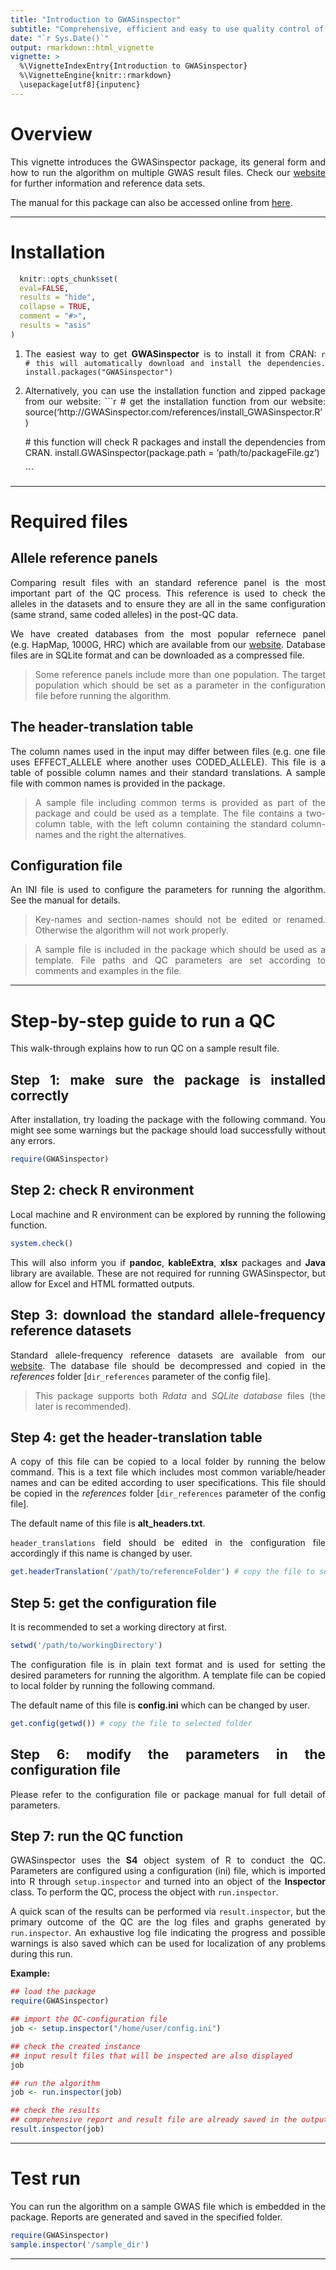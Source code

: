 ---
title: "Introduction to GWASinspector"
subtitle: "Comprehensive, efficient and easy to use quality control of genome-wide association study results"
date: "`r Sys.Date()`"
output: rmarkdown::html_vignette
vignette: >
  %\VignetteIndexEntry{Introduction to GWASinspector}
  %\VignetteEngine{knitr::rmarkdown}
  \usepackage[utf8]{inputenc}
---

<style>
body {
text-align: justify}
</style>


# Overview

This vignette introduces the GWASinspector package, its general form and how to run the algorithm on multiple GWAS result files. Check our [website](http://GWASinspector.com) for further information and reference data sets. 

The manual for this package can also be accessed online from [here](http://gwasinspector.com/references/Introduction_to_GWASinspector.pdf).



---


# Installation

```{r, echo = FALSE}
  knitr::opts_chunk$set(
  eval=FALSE,
  results = "hide",
  collapse = TRUE, 
  comment = "#>",
  results = "asis"
)
```


1. The easiest way to get **GWASinspector** is to install it from CRAN:
    ```{r}
    # this will automatically download and install the dependencies.
    install.packages("GWASinspector")
    ```
    
1. Alternatively, you can use the installation function and zipped package from our website:
    ```{r}
    # get the installation function from our website:
    source('http://GWASinspector.com/references/install_GWASinspector.R')
    
    # this function will check R packages and install the dependencies from CRAN.
    install.GWASinspector(package.path = 'path/to/packageFile.gz')
    
    ```

---

# Required files

## Allele reference panels

Comparing result files with an standard reference panel is the most important part of the QC process. This reference is used to check the alleles in the datasets and to ensure they are all in the same configuration (same strand, same coded alleles) in the post-QC data.

We have created databases from the most popular refernece panel (e.g. HapMap, 1000G, HRC) which are available from our [website](http://GWASinspector.com). Database files are in SQLite format and can be downloaded as a compressed file. 

> Some reference panels include more than one population. The target population which should be set as a parameter in the configuration file before running the algorithm.


## The header-translation table


The column names used in the input may differ between files (e.g. one file uses EFFECT_ALLELE where another uses CODED_ALLELE). This file is a table of possible column names and their standard translations. A sample file with common names is provided in the package.

> A sample file including common terms is provided as part of the package and could be used as a template. The file contains a two-column table, with the left column containing the standard column-names and the right the alternatives. 




## Configuration file

An INI file is used to configure the parameters for running the algorithm. See the manual for details.

> Key-names and section-names should not be edited or renamed. Otherwise the algorithm will not work properly.

> A sample file is included in the package which should be used as a template. File paths and QC parameters are set according to comments and examples in the file.

---

# Step-by-step guide to run a QC 

This walk-through explains how to run QC on a sample result file.



## Step 1: make sure the package is installed correctly 

After installation, try loading the package with the following command. You might see some warnings but the package should load successfully without any errors.

	  
```{r}
require(GWASinspector)

```
   


## Step 2: check R environment

Local machine and R environment can be explored by running the following function. 

```{r}
system.check()

```
			  
This will also inform you if **pandoc**, **kableExtra**, **xlsx** packages and **Java** library are available. These are not required for running GWASinspector, but allow for Excel and HTML formatted outputs.
 


## Step 3: download the standard allele-frequency reference datasets

Standard allele-frequency reference datasets are available from our [website](http://GWASinspector.com). The database file should be decompressed and copied in the *references* folder [`dir_references` parameter of the config file].

> This package supports both *Rdata* and *SQLite database* files (the later is recommended).




## Step 4: get the header-translation table


A copy of this file can be copied to a local folder by running the below command. This is a text file which includes most common variable/header names and can be edited according to user specifications. This file should be copied in the *references* folder [`dir_references` parameter of the config file].

The default name of this file is **alt_headers.txt**. 

`header_translations` field should be edited in the configuration file accordingly if this name is changed by user.

```{r}
get.headerTranslation('/path/to/referenceFolder') # copy the file to selected folder

```



## Step 5: get the configuration file

It is recommended to set a working directory at first.

```{r}
setwd('/path/to/workingDirectory')

```


The configuration file is in plain text format and is used for setting the desired parameters for running the algorithm. A template file can be copied to local folder by running the following command.

The default name of this file is **config.ini** which can be changed by user.


```{r}
get.config(getwd()) # copy the file to selected folder

```



## Step 6: modify the parameters in the configuration file

Please refer to the configuration file or package manual for full detail of parameters.



## Step 7: run the QC function

GWASinspector uses the **S4** object system of R to conduct the QC. Parameters are configured using a configuration (ini) file, which is imported into R through `setup.inspector` and turned into an object of the **Inspector** class. To perform the QC, process the object with `run.inspector`. 

A quick scan of the results can be performed via `result.inspector`, but the primary outcome of the QC are the log files and graphs generated by `run.inspector`. An exhaustive log file indicating the progress and possible warnings is also saved which can be used for localization of any problems during this run.

**Example:**

```{r}

## load the package
require(GWASinspector)

## import the QC-configuration file 
job <- setup.inspector("/home/user/config.ini")

## check the created instance
## input result files that will be inspected are also displayed
job

## run the algorithm 
job <- run.inspector(job)

## check the results
## comprehensive report and result file are already saved in the output folder
result.inspector(job)

```
   

---

# Test run

You can run the algorithm on a sample GWAS file which is embedded in the package. Reports are generated and saved in the specified folder.

```{r}
require(GWASinspector)
sample.inspector('/sample_dir')
```

---
